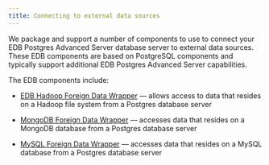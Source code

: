 ```yaml
---
title: Connecting to external data sources
---
```


We package and support a number of components to use to connect your EDB Postgres Advanced Server database server to external data sources. These EDB components are based on PostgreSQL components and typically support additional EDB Postgres Advanced Server capabilities. 

The EDB components include:

  - [EDB Hadoop Foreign Data Wrapper](/jdbc_connector/latest/installing/) &mdash; allows access to data that resides on a Hadoop file system from a Postgres database server

  - [MongoDB Foreign Data Wrapper](/mongo_data_adapter/latest/) &mdash;  accesses data that resides on a MongoDB database from a Postgres database server

  - [MySQL Foreign Data Wrapper](/mysql_data_adapter/latest/) &mdash;  accesses data that resides on a MySQL database from a Postgres database server


